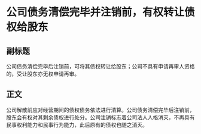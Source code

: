 # 公司债务清偿完毕并注销前，有权转让债权给股东
## 副标题
公司债务清偿完毕后注销前，可将其债权转让给股东；公司不具有申请再审人资格的，受让股东亦无权申请再审。
## 正文
公司解散前应对经营期间的债权债务依法进行清算。公司债务清偿完毕后注销前，股东会有权对其剩余债权进行处分。公司注销标志着公司法人人格消灭，不再具有民事权利能力和民事行为能力，此后原有的债权也随之消灭。